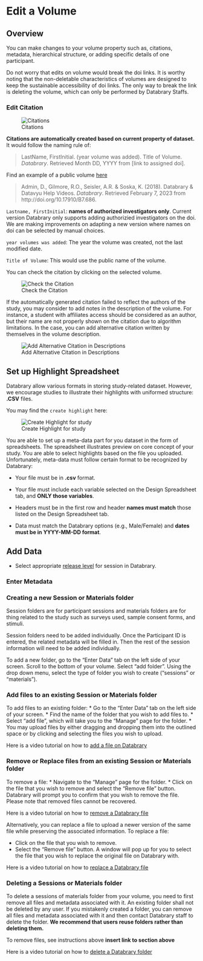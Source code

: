 # Edit a Volume {.unnumbered}

## Overview {-}
You can make changes to your volume property such as, citations, metadata, hierarchical structure, or adding specific details of one participant. 

:::{.callout-important}
Do not worry that edits on volume would break the doi links. It is worthy noting that the non-deletable characteristics of volumes are designed to keep the sustainable accessibility of doi links. The only way to break the link is deleting the volume, which can only be performed by Databrary Staffs. 
:::

### Edit Citation

![Citations](../Chapters-for-Affiliates/img/db-edit-citations)

**Citations are automatically created based on current property of dataset.** It would follow the naming rule of: 

> LastName, FirstInitial. (year volume was added). Title of Volume. *Databrary*. Retrieved Month DD, YYYY from [link to assigned doi].

Find an example of a public volume [here](https://nyu.databrary.org/volume/686)

> Admin, D., Gilmore, R.O., Seisler, A.R. & Soska, K. (2018). Databrary & Datavyu Help Videos. *Databrary*. Retrieved February 7, 2023 from http://doi.org/10.17910/B7.686. 

`Lastname, FirstInitial`: **names of authorized investigators only**. Current version Databrary only supports adding authorizied investigators on the doi. We are making improvements on adapting a new version where names on doi can be selected by manual choices.

`year volumes was added`: The year the volume was created, not the last modified date. 

`Title of Volume`: This would use the public name of the volume. 

You can check the citation by clicking on the selected volume.

![Check the Citation](../Chapters-for-Affiliates/img/db-check-citation.png)


If the automatically generated citation failed to reflect the authors of the study, you may consider to add notes in the description of the volume. For instance, a student with affiliates access should be considered as an author, but their name are not properly shown on the citation due to algorithm limitations. In the case, you can add alternative citation written by themselves in the volume description. 

![Add Alternative Citation in Descriptions](../Chapters-for-Affiliates/img/db-add-alternative-reference.png)


## Set up Highlight Spreadsheet {-}

Databrary allow various formats in storing study-related dataset. However, we encourage studies to illustrate their highlights with uniformed structure: **.CSV** files. 

You may find the `create highlight` here:

![Create Highlight for study](../Chapters-for-Affiliates/img/db-create-highlights)


You are able to set up a meta-data part for you dataset in the form of spreadsheets. The spreadsheet illustrates preview on core concept of your study. You are able to select highlights based on the file you uploaded. Unfortunately, meta-data must follow certain format to be recognized by Databrary:

- Your file must be in **.csv** format.

- Your file must include each variable selected on the Design Spreadsheet tab, and **ONLY those variables**.

- Headers must be in the first row and header **names must match** those listed on the Design Spreadsheet tab.

- Data must match the Databrary options (e.g., Male/Female) and **dates must be in YYYY-MM-DD format**.


## Add Data {-}

- Select appropriate [release level](https://www.databrary.org/resources/guide/investigators/release/release-levels.html) for session in Databrary.

### Enter Metadata {-}

### Creating a new Session or Materials folder {-}

Session folders are for participant sessions and materials folders are for thing related to the study such as surveys used, sample consent forms, and stimuli.

Session folders need to be added individually. Once the Participant ID is entered, the related metadata will be filled in. Then the rest of the session information will need to be added individually.

To add a new folder, go to the "Enter Data" tab on the left side of your screen. Scroll to the bottom of your volume. Select "add folder". Using the drop down menu, select the type of folder you wish to create ("sessions" or "materials"). 

### Add files to an existing Session or Materials folder {-}

To add files to an existing folder:
* Go to the "Enter Data" tab on the left side of your screen. 
* Find the name of the folder that you wish to add files to. 
* Select "add file", which will take you to the "Manage" page for the folder.
* You may upload files by either dragging and dropping them into the outlined space or by clicking and selecting the files you wish to upload.

Here is a video tutorial on how to [add a file on Databrary](https://nyu.databrary.org/volume/686/slot/27588/-?asset=122480)

### Remove or Replace files from an existing Session or Materials folder {-}

To remove a file:
* Navigate to the "Manage" page for the folder. 
* Click on the file that you wish to remove and select the "Remove file" button. Databrary will prompt you to confirm that you wish to remove the file. Please note that removed files cannot be recovered.

Here is a video tutorial on how to [remove a Databrary file](https://nyu.databrary.org/volume/686/slot/67044/-?asset=434274)

Alternatively, you can replace a file to upload a newer version of the same file while preserving the associated information. To replace a file:

* Click on the file that you wish to remove.
* Select the "Remove file" button. A window will pop up for you to select the file that you wish to replace the original file on Databrary with.

Here is a video tutorial on how to [replace a Databrary file](https://nyu.databrary.org/volume/686/slot/67045/-?asset=434276)

### Deleting a Sessions or Materials folder {-}

To delete a sessions of materials folder from your volume, you need to first remove all files and metadata associated with it. An existing folder shall not be deleted by any user. If you mistakenly created a folder, you can remove all files and metadata associated with it and then contact Databrary staff to delete the folder. **We recommend that users reuse folders rather than deleting them.**

To remove files, see instructions above **insert link to section above**

Here is a video tutorial on how to [delete a Databrary folder](https://nyu.databrary.org/volume/686/slot/67043/-?asset=434284)


